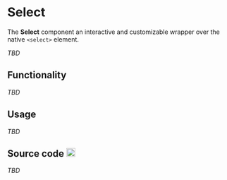 
<style>
  {`
    .github-icon {
      margin-left: 0.25rem;
    }
  `}
</style>

# Select

The <strong>Select</strong> component an interactive and customizable wrapper over the native `<select>` element.

<Meta of={SelectStories} />

<Canvas of={SelectStories.Filled} />

<Controls />

<em>TBD</em>

## Functionality

<em>TBD</em>


## Usage

<em>TBD</em>

## Source code <img className="github-icon" src={GithubIcon} alt="github" width="20"/>

<em>TBD</em>

